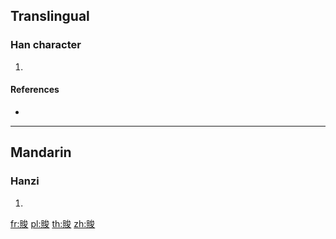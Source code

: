 {{character info/new}}
==Translingual==

===Han character===
{{Han char|rn=154|rad=貝|as=07|sn=14|four=|canj=BCICE}}

# {{defn|Han|sort=貝07}}

====References====
* {{Han ref|kx=1208.290|dkj=36780|dj=1673.090|hdz=63644.030|uh=8CD0|ud=36048}}

----

==Mandarin==

===Hanzi===
{{cmn-hanzi|pin=[[xùn]] ([[xun4]])|wg=hsün<sup>4</sup>}}

# {{defn|lang=cmn|sort=貝07}}

[[fr:賐]]
[[pl:賐]]
[[th:賐]]
[[zh:賐]]